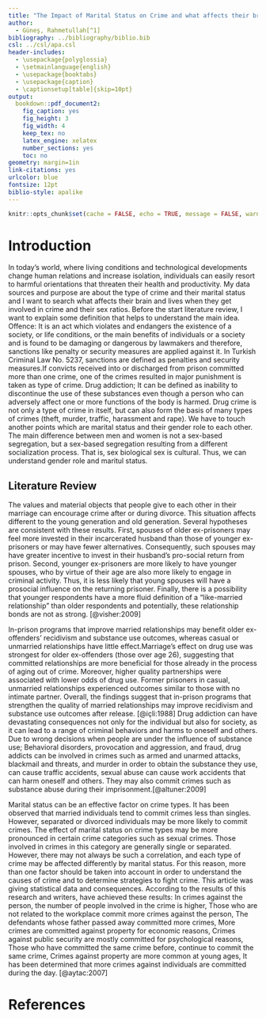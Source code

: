 ---
title: "The Impact of Marital Status on Crime and what affects their brain?"
author: 
  - Güneş, Rahmetullah[^1]
bibliography: ../bibliography/biblio.bib
csl: ../csl/apa.csl
header-includes:
  - \usepackage{polyglossia}
  - \setmainlanguage{english}
  - \usepackage{booktabs}
  - \usepackage{caption} 
  - \captionsetup[table]{skip=10pt}
output:
  bookdown::pdf_document2:
    fig_caption: yes
    fig_height: 3
    fig_width: 4
    keep_tex: no
    latex_engine: xelatex
    number_sections: yes
    toc: no
geometry: margin=1in
link-citations: yes
urlcolor: blue
fontsize: 12pt
biblio-style: apalike
---
```{r setup, include=FALSE}
knitr::opts_chunk$set(cache = FALSE, echo = TRUE, message = FALSE, warning = FALSE)
```

<!-- ======================================================================= -->
<!-- ============================== FOOTNOTES ============================== -->
<!-- ======================================================================= -->
[^1]: 19080767, [Github Repo](https://github.com/Rahmet40/19080767)


# Introduction
In today's world, where living conditions and technological developments change human relations and increase isolation, individuals can easily resort to harmful orientations that threaten their health and productivity. My data sources and purpose are about the type of crime and their marital status and I want to search what affects their brain and lives when they get involved in crime and their sex ratios. Before the start literature review, I want to explain some definition that helps to understand the main idea. Offence: It is an act which violates and endangers the existence of a society, or life conditions, or the main benefits of individuals or a society and is found to be damaging or dangerous by lawmakers and therefore, sanctions like penalty or security measures are applied against it. In Turkish Criminal Law No. 5237, sanctions  are defined as penalties and security measures.If convicts received into or discharged from prison committed more than one crime,  one of the crimes resulted in major punishment is taken as type of crime. Drug addiction; It can be defined as inability to discontinue the use of these substances even though a person who can adversely affect one or more functions of the body is harmed. Drug crime is not only a type of crime in itself, but can also form the basis of many types of crimes (theft, murder, traffic, harassment and rape). We have to touch another points which are marital status and their gender role to each other. The main difference between men and women is not a sex-based segregation, but a sex-based segregation resulting from a different socialization process. That is, sex biological sex is cultural. Thus, we can understand gender role and maritul status.



## Literature Review

The values and material objects that people give to each other in their marriage can encourage crime after or during divorce. This situation affects different to the young generation and old generation. Several hypotheses are consistent with these results. First, spouses of older ex-prisoners may feel more invested in their incarcerated husband than those of younger ex-prisoners or may have fewer alternatives. Consequently, such spouses may have greater incentive to invest in their husband’s pro-social return from prison. Second, younger ex-prisoners are more likely to have younger spouses, who by virtue of their age are also more likely to engage in criminal activity. Thus, it is less likely that young spouses will have a prosocial influence on the returning prisoner. Finally, there is a possibility that younger respondents have a more fluid definition of a “like-married relationship” than older respondents and potentially, these relationship bonds are not as strong. [@visher:2009]

In-prison programs that improve married relationships may benefit older ex-offenders' recidivism and substance use outcomes, whereas casual or unmarried relationships have little effect.Marriage’s effect on drug use was strongest for older ex-offenders (those over age 26), suggesting that committed relationships are more beneficial for those already in the process of aging out of crime. Moreover, higher quality partnerships were associated with lower odds of drug use. Former prisoners in casual, unmarried relationships experienced outcomes similar to those with no intimate partner. Overall, the findings suggest that in-prison programs that strengthen the quality of married relationships may improve recidivism and substance use outcomes after release. [@içli:1988]
Drug addiction can have devastating consequences not only for the individual but also for society, as it can lead to a range of criminal behaviors and harms to oneself and others. Due to wrong decisions when people are under the influence of substance use; Behavioral disorders, provocation and aggression, and fraud, drug addicts can be involved in crimes such as armed and unarmed attacks, blackmail and threats, and murder in order to obtain the substance they use, can cause traffic accidents, sexual abuse can cause work accidents that can harm oneself and others. They may also commit crimes such as substance abuse during their imprisonment.[@altuner:2009]

Marital status can be an effective factor on crime types. It has been observed that married individuals tend to commit crimes less than singles. However, separated or divorced individuals may be more likely to commit crimes. The effect of marital status on crime types may be more pronounced in certain crime categories such as sexual crimes. Those involved in crimes in this category are generally single or separated. However, there may not always be such a correlation, and each type of crime may be affected differently by marital status. For this reason, more than one factor should be taken into account in order to understand the causes of crime and to determine strategies to fight crime. This article was giving statistical data and consequences. According to the results of this research and writers,  have achieved these results:
In crimes against the person, the number of people involved in the crime is higher, Those who are not related to the workplace commit more crimes against the person,
The defendants whose father passed away committed more crimes,
More crimes are committed against property for economic reasons,
Crimes against public security are mostly committed for psychological reasons, Those who have committed the same crime before, continue to commit the same crime, Crimes against property are more common at young ages,
It has been determined that more crimes against individuals are committed during the day. [@aytac:2007]



\newpage
# References {#references}
<div id="refs"></div>

